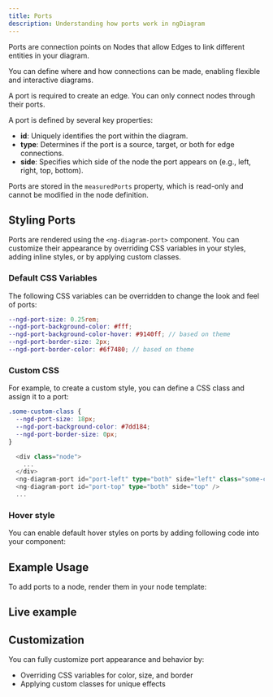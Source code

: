 ```yaml
---
title: Ports
description: Understanding how ports work in ngDiagram
---
```



Ports are connection points on Nodes that allow Edges to link different entities in your diagram.

You can define where and how connections can be made, enabling flexible and interactive diagrams.

<Aside type="note">A port is required to create an edge. You can only connect nodes through their ports.</Aside>

A port is defined by several key properties:

- **id**: Uniquely identifies the port within the diagram.
- **type**: Determines if the port is a source, target, or both for edge connections.
- **side**: Specifies which side of the node the port appears on (e.g., left, right, top, bottom).

Ports are stored in the `measuredPorts` property, which is read-only and cannot be modified in the node definition.

## Styling Ports

Ports are rendered using the `<ng-diagram-port>` component.
You can customize their appearance by overriding CSS variables in your styles, adding inline styles, or by applying custom classes.

### Default CSS Variables

The following CSS variables can be overridden to change the look and feel of ports:

```scss
--ngd-port-size: 0.25rem;
--ngd-port-background-color: #fff;
--ngd-port-background-color-hover: #9140ff; // based on theme
--ngd-port-border-size: 2px;
--ngd-port-border-color: #6f7480; // based on theme
```

### Custom CSS

For example, to create a custom style, you can define a CSS class and assign it to a port:

```scss
.some-custom-class {
  --ngd-port-size: 18px;
  --ngd-port-background-color: #7dd184;
  --ngd-port-border-size: 0px;
}
```

```typescript
  <div class="node">
    ...
  </div>
  <ng-diagram-port id="port-left" type="both" side="left" class="some-custom-class" />
  <ng-diagram-port id="port-top" type="both" side="top" />
  ...
```

### Hover style

You can enable default hover styles on ports by adding following code into your component:

<CodeSnippet relativePath="nodes/ports/node.component.ts" sectionId="hover-style" />

## Example Usage

To add ports to a node, render them in your node template:

<CodeSnippet relativePath="nodes/ports/node.component.ts" sectionId="usage" />

## Live example

<Ports />

## Customization

You can fully customize port appearance and behavior by:

- Overriding CSS variables for color, size, and border
- Applying custom classes for unique effects

<LinkCard
  title="Custom Ports Example"
  href="/docs/examples/custom-ports"
  description="See a live example of custom port styling and its behavior."
/>

